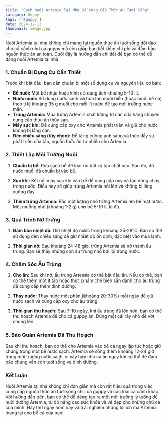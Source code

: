 ```yaml
---
title: "Cách Nuôi Artemia Tại Nhà Để Cung Cấp Thức Ăn Tươi Sống"
category: Guppy
tags: ['#guppy']
date: 2024-12-12
thumbnail: image.jpg
---
```


Nuôi Artemia tại nhà không chỉ mang lại nguồn thức ăn tươi sống dồi dào cho cá cảnh như cá guppy mà còn giúp bạn tiết kiệm chi phí và đảm bảo nguồn thức ăn an toàn. Dưới đây là hướng dẫn chi tiết để bạn có thể dễ dàng nuôi Artemia tại nhà.

### 1. **Chuẩn Bị Dụng Cụ Cần Thiết**

Trước khi bắt đầu, bạn cần chuẩn bị một số dụng cụ và nguyên liệu cơ bản:

- **Bể nuôi:** Một bể nhựa hoặc kính có dung tích khoảng 5-10 lít.
- **Nước muối:** Sử dụng nước sạch và hòa tan muối biển (hoặc muối bể cá) theo tỉ lệ khoảng 35 g muối cho mỗi lít nước để tạo môi trường nước mặn.
- **Trứng Artemia:** Mua trứng Artemia chất lượng từ các cửa hàng chuyên cung cấp thức ăn thủy sản.
- **Máy sục khí:** Để cung cấp oxy cho Artemia phát triển và giữ cho nước không bị lắng cặn.
- **Đèn chiếu sáng (tùy chọn):** Để tăng cường ánh sáng và thúc đẩy sự phát triển của tảo, nguồn thức ăn tự nhiên cho Artemia.

### 2. **Thiết Lập Môi Trường Nuôi**

1. **Chuẩn bị bể:** Rửa sạch bể để loại bỏ bất kỳ tạp chất nào. Sau đó, đổ nước muối đã chuẩn bị vào bể.
   
2. **Sục khí:** Kết nối máy sục khí vào bể để cung cấp oxy và tạo dòng chảy trong nước. Điều này sẽ giúp trứng Artemia nổi lên và không bị lắng xuống đáy.

3. **Thêm trứng Artemia:** Rắc một lượng nhỏ trứng Artemia lên bề mặt nước. Một muỗng nhỏ (khoảng 1-2 g) cho bể 5-10 lít là đủ.

### 3. **Quá Trình Nở Trứng**

1. **Đảm bảo nhiệt độ:** Giữ nhiệt độ nước trong khoảng 25-28°C. Bạn có thể sử dụng đèn chiếu sáng để giữ nhiệt độ ổn định, đặc biệt vào mùa lạnh.

2. **Thời gian nở:** Sau khoảng 24-48 giờ, trứng Artemia sẽ nở thành ấu trùng. Bạn sẽ thấy những con ấu trùng nhỏ bơi lội trong nước.

### 4. **Chăm Sóc Ấu Trùng**

1. **Cho ăn:** Sau khi nở, ấu trùng Artemia có thể bắt đầu ăn. Nếu có thể, bạn có thể thêm một ít tảo hoặc thực phẩm chế biến sẵn dành cho ấu trùng để cung cấp thêm dinh dưỡng.

2. **Thay nước:** Thay nước một phần (khoảng 20-30%) mỗi ngày để giữ nước sạch và cung cấp oxy cho ấu trùng.

3. **Thời gian thu hoạch:** Sau 7-10 ngày, khi ấu trùng đã lớn hơn, bạn có thể thu hoạch Artemia để cho cá guppy ăn. Dùng một cái rây nhỏ để vớt chúng lên.

### 5. **Bảo Quản Artemia Đã Thu Hoạch**

Sau khi thu hoạch, bạn có thể cho Artemia vào bể cá ngay lập tức hoặc giữ chúng trong một bể nước sạch. Artemia sẽ sống thêm khoảng 12-24 giờ trong môi trường nước sạch, vì vậy hãy cho cá ăn ngay khi có thể để đảm bảo chúng vẫn còn tươi sống và dinh dưỡng.

### Kết Luận

Nuôi Artemia tại nhà không chỉ đơn giản mà còn rất hiệu quả trong việc cung cấp nguồn thức ăn tươi sống cho cá guppy và các loài cá cảnh khác. Với hướng dẫn trên, bạn có thể dễ dàng tạo ra một môi trường lý tưởng để nuôi dưỡng Artemia, từ đó nâng cao sức khỏe và vẻ đẹp cho những chú cá của mình. Hãy thử ngay hôm nay và trải nghiệm những lợi ích mà Artemia mang lại cho bể cá của bạn!